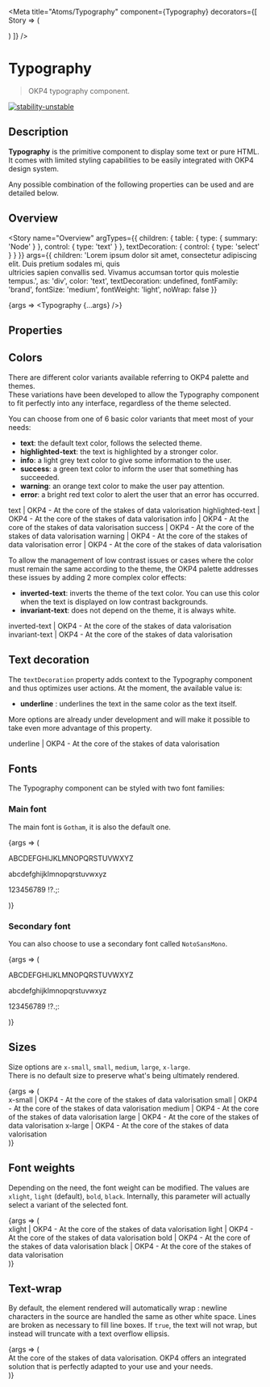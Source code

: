 
<Meta
  title="Atoms/Typography"
  component={Typography}
  decorators={[
    Story => (
      <ThemeProvider>
        <div className="story-theme-switcher">
          <ThemeSwitcher />
        </div>
        <div className="component-story-main">
          <Story />
        </div>
      </ThemeProvider>
    )
  ]}
/>

# Typography

> OKP4 typography component.

[![stability-unstable](https://img.shields.io/badge/stability-unstable-yellow.svg)](https://github.com/emersion/stability-badges#unstable)

## Description

**Typography** is the primitive component to display some text or pure HTML. It comes with limited styling capabilities to be easily integrated with OKP4 design system.

Any possible combination of the following properties can be used and are detailed below.

## Overview

<Story
  name="Overview"
  argTypes={{
    children: {
      table: {
        type: { summary: 'Node' }
      },
      control: {
        type: 'text'
      }
    },
    textDecoration: {
      control: {
        type: 'select'
      }
    }
  }}
  args={{
    children:
      'Lorem ipsum dolor sit amet, consectetur adipiscing elit. Duis pretium sodales mi, quis\
      ultricies sapien convallis sed. Vivamus accumsan tortor quis molestie tempus.',
    as: 'div',
    color: 'text',
    textDecoration: undefined,
    fontFamily: 'brand',
    fontSize: 'medium',
    fontWeight: 'light',
    noWrap: false
  }}
>
  {args => <Typography {...args} />}
</Story>

## Properties

<ArgsTable story="Overview" />

## Colors

There are different color variants available referring to OKP4 palette and themes.  
These variations have been developed to allow the Typography component to fit perfectly into any interface, regardless of the theme selected.

You can choose from one of 6 basic color variants that meet most of your needs:

- **text**: the default text color, follows the selected theme.
- **highlighted-text**: the text is highlighted by a stronger color.
- **info**: a light grey text color to give some information to the user.
- **success**: a green text color to inform the user that something has succeeded.
- **warning**: an orange text color to make the user pay attention.
- **error**: a bright red text color to alert the user that an error has occurred.

<Canvas>
  <Story name="Basic colors">
    <div
      style={{
        display: 'flex',
        flexDirection: 'column',
        padding: '20px',
        gap: '20px'
      }}
    >
      <Typography as="div" color="text" fontFamily="brand" fontSize="medium">
        text | OKP4 - At the core of the stakes of data valorisation
      </Typography>
      <Typography as="div" color="highlighted-text" fontFamily="brand" fontSize="medium">
        highlighted-text | OKP4 - At the core of the stakes of data valorisation
      </Typography>
      <Typography as="div" color="info" fontFamily="brand" fontSize="medium">
        info | OKP4 - At the core of the stakes of data valorisation
      </Typography>
      <Typography as="div" color="success" fontFamily="brand" fontSize="medium">
        success | OKP4 - At the core of the stakes of data valorisation
      </Typography>
      <Typography as="div" color="warning" fontFamily="brand" fontSize="medium">
        warning | OKP4 - At the core of the stakes of data valorisation
      </Typography>
      <Typography as="div" color="error" fontFamily="brand" fontSize="medium">
        error | OKP4 - At the core of the stakes of data valorisation
      </Typography>
    </div>
  </Story>
</Canvas>

To allow the management of low contrast issues or cases where the color must remain the same according to
the theme, the OKP4 palette addresses these issues by adding 2 more complex color effects:

- **inverted-text**: inverts the theme of the text color. You can use this color when the text is displayed on low contrast backgrounds.
- **invariant-text**: does not depend on the theme, it is always white.

<Canvas>
  <Story name="Specific colors">
    <div
      className="high-contrast-component-background"
      style={{
        display: 'flex',
        flexDirection: 'column',
        padding: '20px',
        gap: '20px'
      }}
    >
      <Typography as="div" color="inverted-text" fontFamily="brand" fontSize="medium">
        inverted-text | OKP4 - At the core of the stakes of data valorisation
      </Typography>
      <Typography as="div" color="invariant-text" fontFamily="brand" fontSize="medium">
        invariant-text | OKP4 - At the core of the stakes of data valorisation
      </Typography>
    </div>
  </Story>
</Canvas>

## Text decoration

The `textDecoration` property adds context to the Typography component and thus optimizes user actions.
At the moment, the available value is:

- **underline** : underlines the text in the same color as the text itself.

More options are already under development and will make it possible to take even more advantage of this property.

<Canvas>
  <Story name="Text decoration">
    <div>
      <Typography as="div" textDecoration="underline">
        underline | OKP4 - At the core of the stakes of data valorisation
      </Typography>
    </div>
  </Story>
</Canvas>

## Fonts

The Typography component can be styled with two font families:

### Main font

The main font is `Gotham`, it is also the default one.

<Canvas>
  <Story name="Main font">
    {args => (
      <Typography as="div" fontFamily="brand" fontSize="medium">
        <p>ABCDEFGHIJKLMNOPQRSTUVWXYZ</p>
        <p>abcdefghijklmnopqrstuvwxyz</p>
        <p>123456789 !?.;:</p>
      </Typography>
    )}
  </Story>
</Canvas>

### Secondary font

You can also choose to use a secondary font called `NotoSansMono`.

<Canvas>
  <Story name="Secondary font">
    {args => (
      <Typography as="div" fontFamily="secondary" fontSize="medium">
        <p>ABCDEFGHIJKLMNOPQRSTUVWXYZ</p>
        <p>abcdefghijklmnopqrstuvwxyz</p>
        <p>123456789 !?.;:</p>
      </Typography>
    )}
  </Story>
</Canvas>

## Sizes

Size options are `x-small`, `small`, `medium`, `large`, `x-large`.  
There is no default size to preserve what's being ultimately rendered.

<Canvas>
  <Story name="Sizes">
    {args => (
      <div
        style={{
          display: 'flex',
          flexDirection: 'column',
          gap: '10px'
        }}
      >
        <Typography as="div" fontSize="x-small" fontFamily="brand">
          x-small | OKP4 - At the core of the stakes of data valorisation
        </Typography>
        <Typography as="div" fontSize="small" fontFamily="brand">
          small | OKP4 - At the core of the stakes of data valorisation
        </Typography>
        <Typography as="div" fontSize="medium" fontFamily="brand">
          medium | OKP4 - At the core of the stakes of data valorisation
        </Typography>
        <Typography as="div" fontSize="large" fontFamily="brand">
          large | OKP4 - At the core of the stakes of data valorisation
        </Typography>
        <Typography as="div" fontSize="x-large" fontFamily="brand">
          x-large | OKP4 - At the core of the stakes of data valorisation
        </Typography>
      </div>
    )}
  </Story>
</Canvas>

## Font weights

Depending on the need, the font weight can be modified. The values are `xlight`, `light` (default), `bold`, `black`.
Internally, this parameter will actually select a variant of the selected font.

<Canvas>
  <Story name="Font weight">
    {args => (
      <div
        style={{
          display: 'flex',
          flexDirection: 'column',
          gap: '10px'
        }}
      >
        <Typography as="div" fontWeight="xlight" fontFamily="brand" fontSize="medium">
          xlight | OKP4 - At the core of the stakes of data valorisation
        </Typography>
        <Typography as="div" fontWeight="light" fontFamily="brand" fontSize="medium">
          light | OKP4 - At the core of the stakes of data valorisation
        </Typography>
        <Typography as="div" fontWeight="bold" fontFamily="brand" fontSize="medium">
          bold | OKP4 - At the core of the stakes of data valorisation
        </Typography>
        <Typography as="div" fontWeight="black" fontFamily="brand" fontSize="medium">
          black | OKP4 - At the core of the stakes of data valorisation
        </Typography>
      </div>
    )}
  </Story>
</Canvas>

## Text-wrap

By default, the element rendered will automatically wrap : newline characters in the source are handled the same as other white space. Lines are broken as necessary to fill line boxes.
If `true`, the text will not wrap, but instead will truncate with a text overflow ellipsis.

<Canvas>
  <Story name="Text wrap">
    {args => (
      <div>
        <Typography as="div" fontWeight="light" fontFamily="brand" fontSize="medium" noWrap={true}>
          At the core of the stakes of data valorisation. OKP4 offers an integrated solution that is
          perfectly adapted to your use and your needs.
        </Typography>
      </div>
    )}
  </Story>
</Canvas>
